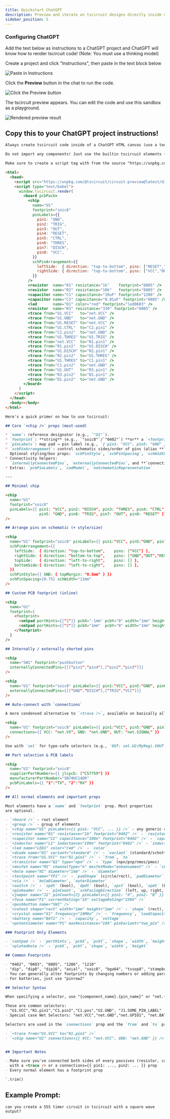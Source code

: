 ```yaml
---
title: Quickstart ChatGPT
description: Preview and iterate on tscircuit designs directly inside ChatGPT using a small CDN bundle and a simple repo convention.
sidebar_position: 5
---
```


### Configuring ChatGPT

Add the text below as instructions to a ChatGPT project and ChatGPT will
know how to render tscircuit code! (Note: You must use a thinking model)


<div>
    <p>Create a project and click "Instructions", then paste in the text block below</p>
    <img style={{maxHeight: 400}} src={instructionsImg} alt="Paste in Instructions" />
    <p>Click the <strong>Preview</strong> button in the chat to run the code.</p>
    <img style={{maxHeight: 400}} src={pressPreview} alt="Click the Preview button" />
    <p>The tscircuit preview appears. You can edit the code and use this sandbox as a playground.</p>
    <img style={{maxHeight: 400}} src={finalResult} alt="Rendered preview result" />
</div>

## Copy this to your ChatGPT project instructions!

```md
Always create tscircuit code inside of a ChatGPT HTML canvas (use a tool)

Do not import any components! Just use the builtin tscircuit elements (described below)

Make sure to create a script tag with from the source "https://unpkg.com/@tscircuit/circuit-preview@latest/dist/index.global.js" and a script tag with type="text/babel" that contains the window.tscircuit.render function call.

<html>
  <head>
    <script src="https://unpkg.com/@tscircuit/circuit-preview@latest/dist/index.global.js"></script>
    <script type="text/babel">
      window.tscircuit.render(
        <board pcbPack>
          <chip
            name="U1"
            footprint="soic8"
            pinLabels={{
              pin1: "GND",
              pin2: "TRIG",
              pin3: "OUT",
              pin4: "RESET",
              pin5: "CTRL",
              pin6: "THRES",
              pin7: "DISCH",
              pin8: "VCC",
            }}
            schPinArrangement={{
              leftSide:  { direction: "top-to-bottom", pins: ["RESET","CTRL","THRES","TRIG"] },
              rightSide: { direction: "top-to-bottom", pins: ["VCC","OUT","DISCH","GND"] },
            }}
          />
          <resistor  name="R1" resistance="1k"    footprint="0805" />
          <resistor  name="R2" resistance="10k"   footprint="0805" />
          <capacitor name="C1" capacitance="10uF" footprint="1206" />
          <capacitor name="C2" capacitance="0.01uF" footprint="0805" />
          <led       name="D1" color="red" footprint="led0603" />
          <resistor  name="R3" resistance="330" footprint="0805" />
          <trace from="U1.VCC"   to="net.VCC" />
          <trace from="U1.GND"   to="net.GND" />
          <trace from="U1.RESET" to="net.VCC" />
          <trace from="U1.CTRL"  to="C2.pin1" />
          <trace from="C2.pin2"  to="net.GND" />
          <trace from="U1.THRES" to="U1.TRIG" />
          <trace from="net.VCC"  to="R1.pin1" />
          <trace from="R1.pin2"  to="U1.DISCH" />
          <trace from="U1.DISCH" to="R2.pin1" />
          <trace from="R2.pin2"  to="U1.THRES" />
          <trace from="U1.THRES" to="C1.pin1" />
          <trace from="C1.pin2"  to="net.GND" />
          <trace from="U1.OUT"   to="R3.pin1" />
          <trace from="R3.pin2"  to="D1.pin1" />
          <trace from="D1.pin2"  to="net.GND" />
        </board>
      )
    </script>
  </head>
  <body></body>
</html>

Here's a quick primer on how to use tscircuit:

## Core `<chip />` props (most-used)

* `name`: reference designator (e.g., `"U1"`).
* `footprint`: **string** (e.g., `"soic8"`/`"0402"`) **or** a `<footprint />` element.
* `pinLabels`: map pad → pin label (e.g., `{ pin1: "VCC", pin5: "GND" }`).
* `schPinArrangement`: control schematic sides/order of pins (alias **`schPortArrangement`** is deprecated).
  Optional styling/box props: `schPinStyle`, `schPinSpacing`, `schWidth`, `schHeight`. ([GitHub][3])
* Connectivity helpers:
  `internallyConnectedPins`, `externallyConnectedPins`, and **`connections`** (auto‑traces by pin label)
* Extras: `pcbPinLabels`, `cadModel`, `noSchematicRepresentation`

---

## Minimal chip

<chip
  name="U1"
  footprint="soic8"
  pinLabels={{ pin1: "VCC", pin2: "DISCH", pin3: "THRES", pin4: "CTRL",
               pin5: "GND", pin6: "TRIG", pin7: "OUT", pin8: "RESET" }}
/>

## Arrange pins on schematic (+ style/size)

<chip
  name="U1" footprint="soic8" pinLabels={{ pin1:"VCC", pin5:"GND", pin7:"OUT", pin8:"RESET" }}
  schPinArrangement={{
    leftSide:  { direction: "top-to-bottom",    pins: ["VCC"] },
    rightSide: { direction: "bottom-to-top",    pins: ["GND","OUT","RESET"] },
    topSide:   { direction: "left-to-right",    pins: [] },
    bottomSide:{ direction: "left-to-right",    pins: [] },
  }}
  schPinStyle={{ GND: { topMargin: "0.5mm" } }}
  schPinSpacing={0.75} schWidth="12mm"
/>

## Custom PCB footprint (inline)

<chip
  name="U1"
  footprint={
    <footprint>
      <smtpad portHints={["1"]} pcbX="-1mm" pcbY="0" width="1mm" height="0.7mm" />
      <smtpad portHints={["2"]} pcbX="1mm"  pcbY="0" width="1mm" height="0.7mm" />
    </footprint>
  }
/>

## Internally / externally shorted pins

<chip
  name="SW1" footprint="pushbutton"
  internallyConnectedPins={[["pin1","pin4"],["pin2","pin3"]]}
/>

<chip
  name="U1" footprint="soic8" pinLabels={{ pin1:"VCC", pin5:"GND", pin6:"TRIG", pin2:"DISCH" }}
  externallyConnectedPins={[["GND","DISCH"],["TRIG","VCC"]]}
/>

## Auto‑connect with `connections`

A more condensed alternative to `<trace />`, available on basically all elements

<chip
  name="U1" footprint="soic8" pinLabels={{ pin1:"VCC", pin5:"GND", pin7:"OUT" }}
  connections={{ VCC: "net.V5", GND: "net.GND", OUT: "net.SIGNAL" }}
/>

Use with `sel` for type‑safe selectors (e.g., `OUT: sel.U2(MyReg).VOUT`). ([GitHub][3], [docs.tscircuit.com][4])

## Part selection & PCB labels

<chip
  name="U1" footprint="soic8"
  supplierPartNumbers={{ jlcpcb: ["C57759"] }}
  manufacturerPartNumber="SN74HC14DR"
  pcbPinLabels={{ "1":"TX", "2":"RX" }}
/>

## All normal elements and important props

Most elements have a `name` and `footprint` prop. Most properties
are optional.

- `<board />` - root element
- `<group />` - group of elements
- `<chip name="U1" pinLabels={{ pin1: "VCC", ... }} />` - any generic chip
- `<resistor name="R1" resistance="1k" footprint="0402" />` - `resistance`
- `<capacitor name="C1" capacitance="100n" footprint="0402" />` - `capacitance`
- `<inductor name="L1" inductance="100n" footprint="0402" />` - `inductance`
- `<led name="LED1" color="red" />` - `color`
- `<diode name="D1" variant="standard" />` - `variant` (standard/schottky/zener/avalanche/photo/tvs)
- `<trace from="U1.VCC" to="R1.pin1" />` - `from`, `to`
- `<transistor name="Q1" type="npn" />` - `type` (npn/pnp/nmos/pmos)
- `<mosfet name="M1" channelType="n" mosfetMode="enhancement" />` - `channelType` (n/p), `mosfetMode` (enhancement/depletion)
- `<hole name="H1" diameter="1mm" />` - `diameter`
- `<testpoint name="TP1" />` - `padShape` (circle/rect), `padDiameter`, `footprintVariant` (smd/through_hole), `width`, `height`
- `<via />` - `holeDiameter`, `outerDiameter`
- `<switch />` - `spdt` (bool), `dpdt` (bool), `spst` (bool), `spdt` (bool), `isNormallyClosed`
- `<pinheader />` - `pinCount`, `schFacingDirection` (left, up, right, down), `schPinArrangement`, `gender` (male/female/unpopulated), `showSilkscreenPinLabels`, `holeDiameter`, `connections`, `pinLabels`, `rightAngle`, `doubleRow`
- `<jumper name="J1" pinCount={2} pinLabels={{ pin1: "A", pin2: "B" }} />` - similar to pinheader but pin count must be 2 or 3
- `<fuse name="F1" currentRating="1A" voltageRating="250V" />`
- `<pushbutton name="SW1" />`
- `<cutout shape="rect" width="1mm" height="1mm" />` - `shape` (rect), `width`, `height`
- `<crystal name="X1" frequency="10MHz" />` - `frequency`, `loadCapacitance`, `loadResistance`
- `<battery name="BAT1" />` - `capacity`, `voltage`
- `<potentiometer name="P1" maxResistance="10k" pinVariant="two_pin" />` - `maxResistance`, `pinVariant` (two_pin/three_pin). Common footprint "pinrow2"/"pinrow3"

### Footprint Only Elements

- `<smtpad />` - `portHints`, `pcbX`, `pcbY`, `shape`, `width`, `height`
- `<platedhole />` - `pcbX`, `pcbY`, `shape`, `width`, `height`

## Common Footprints

- "0402", "0603", "0805", "1206", "1210"
- "dip", "dip8", "dip16", "axial", "soic8", "bga64", "tssop8", "stampboard", "stampreceiver", "hc49", "to92", "to220", "ssop", "qfp16", "qfn16", "sot23", "sot23_5", "sot223", "pinrow2", "pinrow6"
- You can generally alter footprints by changing numbers or adding parameters e.g. "soic8_w4mm" creates a 4mm width soic, "pinrow8_p1mm" creates an 8 pin pinrow with 1mm pitch
- For batteries, just use "pinrow2"

## Selector Syntax

When specifying a selector, use "{component_name}.{pin_name}" or "net.{net_name}"

These are common selectors:
- "U1.VCC","R1.pin1","C1.pin2","C1.pos","U2.GND", "J1.SOME_PIN_LABEL"
- Special case Net Selectors: "net.VCC","net.GND","net.GPIO1", "net.BAT_PLUS", "net.BAT_MINUS"

Selectors are used in the `connections` prop and the `from` and `to` props of the `<trace />` element.

- `<trace from="U1.VCC" to="R1.pin1" />`
- `<chip name="U1" connections={{ VCC: "net.VCC", GND: "net.GND" }} />`


## Important Notes

- Make sure you've connected both sides of every passives (resistor, capacitor, inductor)
  with a <trace /> or a connections={{ pin1: ..., pin2: ... }} prop
- Every normal element has a footprint prop

`.trim()
```

## Example Prompt:

```
can you create a 555 timer circuit in tscircuit with a square wave output?
```